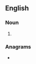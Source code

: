 ==English==

===Noun===
{{head|en|noun plural form}}

# {{plural of|teardrop|lang=en}}

===Anagrams===
* {{anagrams|en|predators|rope darts}}